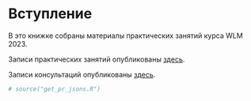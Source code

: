 # Вступление {#preface .unnumbered}

В это книжке собраны материалы практических занятий курса WLM 2023.

Записи практических занятий опубликованы [здесь](https://youtube.com/playlist?list=PL3GWEmQN96bvr2inm-16zHARgGoCY0n4F&si=AYynz8SR0CyZmYV0).

Записи консультаций опубликованы [здесь](https://youtube.com/playlist?list=PL3GWEmQN96buzntjSglyH3gXbc2nyhyRp&si=pmhDjRg4_afqyJ82).

```r
# source("get_pr_jsons.R")
```
